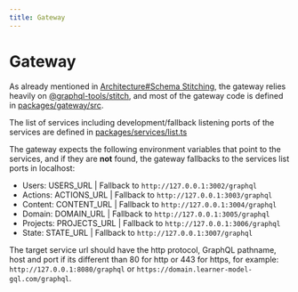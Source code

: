```yaml
---
title: Gateway
---
```


# Gateway

As already mentioned in [Architecture#Schema Stitching](/how-it-works/architecture),
the gateway relies heavily on [@graphql-tools/stitch](https://www.graphql-tools.com/docs/schema-stitching/stitch-combining-schemas),
and most of the gateway code is defined in [packages/gateway/src](https://github.com/PabloSzx/learner-model-gql/tree/main/packages/gateway/src).

The list of services including development/fallback listening ports of the services are defined in [packages/services/list.ts](https://github.com/PabloSzx/learner-model-gql/blob/main/packages/services/list.ts)

The gateway expects the following environment variables that point to the services, and if they are **not** found, the gateway fallbacks to the services list ports in localhost:

- Users: USERS_URL | Fallback to `http://127.0.0.1:3002/graphql`
- Actions: ACTIONS_URL | Fallback to `http://127.0.0.1:3003/graphql`
- Content: CONTENT_URL | Fallback to `http://127.0.0.1:3004/graphql`
- Domain: DOMAIN_URL | Fallback to `http://127.0.0.1:3005/graphql`
- Projects: PROJECTS_URL | Fallback to `http://127.0.0.1:3006/graphql`
- State: STATE_URL | Fallback to `http://127.0.0.1:3007/graphql`

The target service url should have the http protocol, GraphQL pathname, host and port if its different than 80 for http or 443 for https, for example: `http://127.0.0.1:8080/graphql` or `https://domain.learner-model-gql.com/graphql`.

